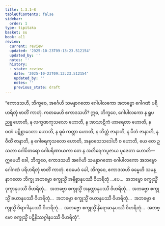 ```yaml
---
title: 1.3.1–8
tableOfContents: false
sidebar:
  order: 1
type: tipitaka
basket: su
book: a11
review:
  current: review
  updated: '2025-10-23T09:13:23.512154'
  updated_by: ''
  notes: ''
  history:
  - state: review
    date: '2025-10-23T09:13:23.512154'
    updated_by: ''
    notes: ''
    previous_state: draft
---
```



<ReviewStatus review={frontmatter.review} showDetails={true} />

<HypothesisAnnotation frontmatter={frontmatter} />

<DynamicBreadcrumb />

<Division number="22–29" book="a11" e="ch" v="17">

<Paragraph number="212" book="a11">
“ဧကာဒသဟိ, ဘိက္ခဝေ, အင်္ဂေဟိ သမန္နာဂတော ဂေါပါလကော အဘဗ္ဗော ဂေါဂဏံ ပရိဟရိတုံ ဖာတိံ ကာတုံ. ကတမေဟိ ဧကာဒသဟိ? ဣဓ, ဘိက္ခဝေ, ဂေါပါလကော န ရူပညူ ဟောတိ, န လက္ခဏကုသလော ဟောတိ, န အာသာဋိကံ ဟာရေတာ ဟောတိ, န ဝဏံ ပဋိစ္ဆာဒေတာ ဟောတိ, န ဓူမံ ကတ္တာ ဟောတိ, န တိတ္ထံ ဇာနာတိ, န ပီတံ ဇာနာတိ, န ဝီထိံ ဇာနာတိ, န ဂေါစရကုသလော ဟောတိ, အနဝသေသဒေါဟီ စ ဟောတိ, ယေ တေ ဥသဘာ ဂေါပိတရော ဂေါပရိဏာယကာ တေ န အတိရေကပူဇာယ ပူဇေတာ ဟောတိ—  ဣမေဟိ ခေါ, ဘိက္ခဝေ, ဧကာဒသဟိ အင်္ဂေဟိ သမန္နာဂတော ဂေါပါလကော အဘဗ္ဗော ဂေါဂဏံ ပရိဟရိတုံ ဖာတိံ ကာတုံ.
</Paragraph>

<Paragraph number="213" book="a11">
ဧဝမေဝံ ခေါ, ဘိက္ခဝေ, ဧကာဒသဟိ ဓမ္မေဟိ သမန္နာဂတော ဘိက္ခု အဘဗ္ဗော စက္ခုသ္မိံ အနိစ္စာနုပဿီ ဝိဟရိတုံ …ပေ…  အဘဗ္ဗော စက္ခုသ္မိံ ဒုက္ခာနုပဿီ ဝိဟရိတုံ…  အဘဗ္ဗော စက္ခုသ္မိံ အနတ္တာနုပဿီ ဝိဟရိတုံ…  အဘဗ္ဗော စက္ခုသ္မိံ ခယာနုပဿီ ဝိဟရိတုံ…  အဘဗ္ဗော စက္ခုသ္မိံ ဝယာနုပဿီ ဝိဟရိတုံ…  အဘဗ္ဗော စက္ခုသ္မိံ ဝိရာဂါနုပဿီ ဝိဟရိတုံ…  အဘဗ္ဗော စက္ခုသ္မိံ နိရောဓာနုပဿီ ဝိဟရိတုံ…  အဘဗ္ဗော စက္ခုသ္မိံ ပဋိနိဿဂ္ဂါနုပဿီ ဝိဟရိတုံ”.
</Paragraph>
</Division>